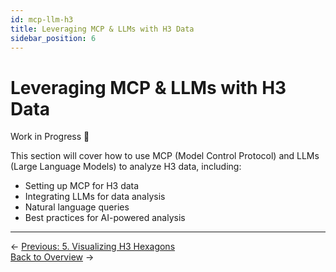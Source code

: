 ```yaml
---
id: mcp-llm-h3
title: Leveraging MCP & LLMs with H3 Data
sidebar_position: 6
---
```


# Leveraging MCP & LLMs with H3 Data

Work in Progress 🚧

This section will cover how to use MCP (Model Control Protocol) and LLMs (Large Language Models) to analyze H3 data, including:
- Setting up MCP for H3 data
- Integrating LLMs for data analysis
- Natural language queries
- Best practices for AI-powered analysis 

---

<div style={{ display: 'flex', justifyContent: 'space-between' }}>
  <div>← <a href="/deep-dives/hex/visualizing-h3">Previous: 5. Visualizing H3 Hexagons</a></div>
  <div><a href="/deep-dives/hex/hex-deep-dive">Back to Overview</a> →</div>
</div> 
